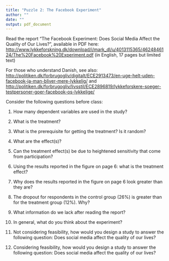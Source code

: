 ```yaml
---
title: "Puzzle 2: The Facebook Experiment"
author: ""
date: ""
output: pdf_document
---
```


Read the report "The Facebook Experiment: Does Social Media Affect the Quality of Our Lives?", available in PDF here: [http://www.lykkeforskning.dk/download/i/mark_dl/u/4013115365/4624846124/The%20Facebook%20Experiment.pdf](http://www.lykkeforskning.dk/download/i/mark_dl/u/4013115365/4624846124/The%20Facebook%20Experiment.pdf) (in English, 17 pages but limited text)

For those who understand Danish, see also: [http://politiken.dk/forbrugogliv/digitalt/ECE2913473/en-uge-helt-uden-facebook-ja-man-bliver-mere-lykkelig/](http://politiken.dk/forbrugogliv/digitalt/ECE2913473/en-uge-helt-uden-facebook-ja-man-bliver-mere-lykkelig/) and [http://politiken.dk/forbrugogliv/livsstil/ECE2896819/lykkeforskere-soeger-testpersoner-goer-facebook-os-lykkelige/](http://politiken.dk/forbrugogliv/livsstil/ECE2896819/lykkeforskere-soeger-testpersoner-goer-facebook-os-lykkelige/)

Consider the following questions before class:

1) How many dependent variables are used in the study?

2) What is the treatment? 

3) What is the prerequisite for getting the treatment? Is it random?

4) What are the effect(s)?

5) Can the treatment effect(s) be due to heightened sensitivity that come from participation? 

6) Using the results reported in the figure on page 6: what is the treatment effect?

7) Why does the results reported in the figure on page 6 look greater than they are? 

8) The dropout for respondents in the control group (26%) is greater than for the treatment group (12%). Why?

9) What information do we lack after reading the report?

10) In general, what do you think about the experiment? 

11) Not considering feasibility, how would you design a study to answer the following question: Does social media affect the quality of our lives?

12) Considering feasibility, how would you design a study to answer the following question: Does social media affect the quality of our lives?
